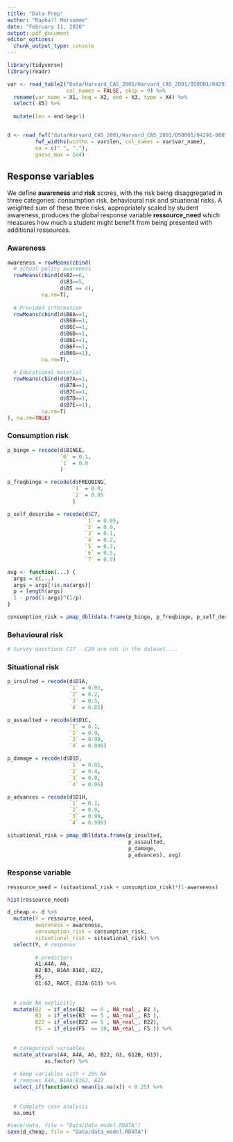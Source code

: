 ```yaml
---
title: "Data Prep"
author: "Rapha?l Morsomme"
date: "February 11, 2020"
output: pdf_document
editor_options: 
  chunk_output_type: console
---
```


```r
library(tidyverse)
library(readr)
```

```r
var <- read_table2("Data/Harvard_CAS_2001/Harvard_CAS_2001/DS0001/04291-0001-Record_layout.txt",
                   col_names = FALSE, skip = 9) %>%
  rename(var_name = X1, beg = X2, end = X3, type = X4) %>%
  select(-X5) %>%
  
  mutate(len = end-beg+1)


d <- read_fwf("data/Harvard_CAS_2001/Harvard_CAS_2001/DS0001/04291-0001-Data.txt",
         fwf_widths(widths = var$len, col_names = var$var_name),
         na = c(" ", "."),
         guess_max = 1e4)
```

## Response variables

We define **awareness** and **risk** scores, with the risk being disaggregated in three categories: consumption risk, behavioural risk and situational risks. A weighted sum of these three risks, appropriately scaled by student awareness, produces the global response variable **ressource_need** which measures how much a student might benefit from being presented with additional ressources.

### Awareness

```r
awareness = rowMeans(cbind(
  # School policy awareness
  rowMeans(cbind(d$B2==6, 
                 d$B3==5, 
                 d$B5 == 4), 
           na.rm=T),
  
  # Provided information
  rowMeans(cbind(d$B6A==1, 
                 d$B6B==1, 
                 d$B6C==1, 
                 d$B6D==1, 
                 d$B6E==1, 
                 d$B6F==1, 
                 d$B6G==1), 
           na.rm=T),
  
  # Educational material
  rowMeans(cbind(d$B7A==1, 
                 d$B7B==1, 
                 d$B7C==1, 
                 d$B7D==1, 
                 d$B7E==1), 
           na.rm=T)
), na.rm=TRUE)
```

### Consumption risk

```r
p_binge = recode(d$BINGE,
                 `0` = 0.1,
                 `1` = 0.9
                 )

p_freqbinge = recode(d$FREQBING,
                     `1` = 0.9,
                     `2` = 0.95
                     )

p_self_describe = recode(d$C7,
                         `1` = 0.05,
                         `2` = 0.9,
                         `3` = 0.1,
                         `4` = 0.2,
                         `5` = 0.3,
                         `6` = 0.5,
                         `7` = 0.9)

avg <- function(...) {
  args = c(...)
  args = args[!is.na(args)]
  p = length(args)
  1 - prod(1-args)^(1/p)
}
```

```r
consumption_risk = pmap_dbl(data.frame(p_binge, p_freqbinge, p_self_describe), avg)
```

### Behavioural risk

```r
# Survey questions C17 - C20 are not in the dataset....

```

### Situational risk

```r

p_insulted = recode(d$D1A,
                    `1` = 0.01,
                    `2` = 0.2,
                    `3` = 0.5,
                    `4` = 0.85)

p_assaulted = recode(d$D1C,
                    `1` = 0.1,
                    `2` = 0.9,
                    `3` = 0.99,
                    `4` = 0.999)

p_damage = recode(d$D1D,
                    `1` = 0.01,
                    `2` = 0.4,
                    `3` = 0.8,
                    `4` = 0.95)

p_advances = recode(d$D1H,
                    `1` = 0.1,
                    `2` = 0.9,
                    `3` = 0.99,
                    `4` = 0.999)

situational_risk = pmap_dbl(data.frame(p_insulted, 
                                       p_assaulted, 
                                       p_damage,
                                       p_advances), avg)
```

### Response variable

```r
ressource_need = (situational_risk + consumption_risk)*(1-awareness)

hist(ressource_need)
```

```r
d_cheap <- d %>% 
  mutate(Y = ressource_need,
         awareness = awareness,
         consumption_risk = consumption_risk,
         situational_risk = situational_risk) %>% 
  select(Y, # response
         
         # predictors
         A1:A4A, A6,
         B2:B3, B16A:B16I, B22,
         F5,
         G1:G2, RACE, G12A:G13) %>%
  
  
  # code NA explicitly
  mutate(B2  = if_else(B2  == 6 , NA_real_, B2 ),
         B3  = if_else(B3  == 5 , NA_real_, B3 ),
         B22 = if_else(B22 == 5 , NA_real_, B22),
         F5  = if_else(F5  == 10, NA_real_, F5 )) %>%
  
  
  # categorical variables
  mutate_at(vars(A4, A4A, A6, B22, G1, G12B, G13),
            as.factor) %>%
  
  # keep variables with < 25% NA
  # removes A4A, B16A:B16J, B22
  select_if(function(x) mean(is.na(x)) < 0.25) %>%
  
  
  # Complete case analysis
  na.omit
```

```r
#save(data, file = "Data/data_model.RDATA")
save(d_cheap, file = "Data/data_model.RDATA")
```

